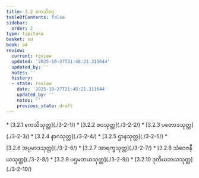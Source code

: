 ```yaml
---
title: 3.2 ကေသိဝဂ္ဂ
tableOfContents: false
sidebar:
  order: 2
type: tipitaka
basket: su
book: a4
review:
  current: review
  updated: '2025-10-27T21:48:21.311644'
  updated_by: ''
  notes: ''
  history:
  - state: review
    date: '2025-10-27T21:48:21.311644'
    updated_by: ''
    notes: ''
    previous_state: draft
---
```



<ReviewStatus review={frontmatter.review} showDetails={true} />

<HypothesisAnnotation frontmatter={frontmatter} />

<DynamicBreadcrumb />



<TableOfContents book="a4" section="3.2">
* [3.2.1 ကေသိသုတ္တ](./3-2-1/)
* [3.2.2 ဇဝသုတ္တ](./3-2-2/)
* [3.2.3 ပတောဒသုတ္တ](./3-2-3/)
* [3.2.4 နာဂသုတ္တ](./3-2-4/)
* [3.2.5 ဌာနသုတ္တ](./3-2-5/)
* [3.2.6 အပ္ပမာဒသုတ္တ](./3-2-6/)
* [3.2.7 အာရက္ခသုတ္တ](./3-2-7/)
* [3.2.8 သံဝေဇနီယသုတ္တ](./3-2-8/)
* [3.2.9 ပဌမဘယသုတ္တ](./3-2-9/)
* [3.2.10 ဒုတိယဘယသုတ္တ](./3-2-10/)
</TableOfContents>